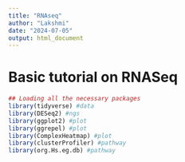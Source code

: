 ```yaml
---
title: "RNAseq"
author: "Lakshmi"
date: "2024-07-05"
output: html_document
---
```


# Basic tutorial on RNASeq

```r
## Loading all the necessary packages
library(tidyverse) #data
library(DESeq2) #ngs
library(ggplot2) #plot
library(ggrepel) #plot
library(ComplexHeatmap) #plot
library(clusterProfiler) #pathway
library(org.Hs.eg.db) #pathway
```

